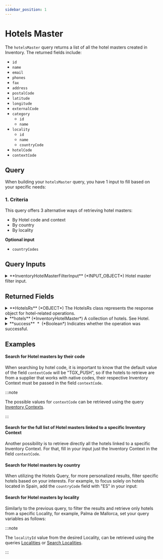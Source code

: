 ```yaml
---
sidebar_position: 1
---
```




# Hotels Master

The `hotelsMaster` query returns a list of all the hotel masters created in Inventory. The returned fields include:

* `id`
* `name`
* `email`
* `phones`
* `fax`
* `address`
* `postalCode`
* `latitude`
* `longitude`
* `externalCode`
* `category`
    * `id`
	* `name`
* `locality`
    * `id`
    * `name`
    * `countryCode`
* `hotelCode`
* `contextCode`


## Query

When building your `hotelsMaster` query, you have 1 input to fill based on your specific needs:


### 1. Criteria   

This query offers 3 alternative ways of retrieving hotel masters:

- By Hotel code and context
- By country
- By locality


**Optional input**
* `countryCodes`

## Query Inputs


<details>
  <summary>
  **InventoryHotelMasterFilterInput** (*INPUT_OBJECT*)  
  Hotel master filter input.  
  </summary>
  
  <details style={{ pointerEvents: "none" }}>
    <summary>
    **hotelCodes** (*String*)  
    Hotel codes of the hotels to retrieve.  
    </summary>
  </details>

  <details style={{ pointerEvents: "none" }}>
    <summary>
    **countryCode** (*String*)  
    Country code for the hotels to retrieve. https://en.wikipedia.org/wiki/ISO_3166-1_alpha-2  
    </summary>
  </details>

  <details style={{ pointerEvents: "none" }}>
    <summary>
    **localityId** (*Int*)  
    Locality Id for the hotels to retrieve. Use query Location to get the available location Ids.  
    </summary>
  </details>

  <details style={{ pointerEvents: "none" }}>
    <summary>
    **contextCode** (*String*)  
    Context code for the hotels.  
    </summary>
  </details>
  
</details>



## Returned Fields


<details>
  <summary>
  **HotelsRs** (*OBJECT*)  
  The HotelsRs class represents the response object for hotel-related operations.  
  </summary>
  
  
  <details>
    <summary>
    **adviseMessages** (*AdviseMessage*)  
    A collection of advise messages related to the operation. See AdviseMessage.  
    </summary>

    <details style={{ pointerEvents: "none" }}>
      <summary>
      **code**&nbsp;<span class="required"> *</span>&nbsp; (*ID*)  
      AM code: The following codes can be returned:  
      </summary>
    </details>

    <details style={{ pointerEvents: "none" }}>
      <summary>
      **type**&nbsp;<span class="required"> *</span>&nbsp; (*String*)  
      Error type: The following types are valid:[type]  
      </summary>
    </details>

    <details style={{ pointerEvents: "none" }}>
      <summary>
      **description**&nbsp;<span class="required"> *</span>&nbsp; (*String*)  
      Error description  
      </summary>
    </details>

    <details style={{ pointerEvents: "none" }}>
      <summary>
      **level**&nbsp;<span class="required"> *</span>&nbsp; (*Enum of AdviseMessageLevel*)  
      Indicates the level of importance of the message.
Possible values: ERROR, WARN, INFO.  
      Possible values:  
      `WARN`  
      `ERROR`  
      `INFO`  
      </summary>
    </details>

    <details>
      <summary>
      **external** (*ExternalMessage*)  
      Specify the external message.  
      </summary>

      <details style={{ pointerEvents: "none" }}>
        <summary>
        **code** (*String*)  
        External code.  
        </summary>
      </details>

      <details style={{ pointerEvents: "none" }}>
        <summary>
        **message**&nbsp;<span class="required"> *</span>&nbsp; (*String*)  
        External message.  
        </summary>
      </details>
    </details>

    <details style={{ pointerEvents: "none" }}>
      <summary>
      **correlationID**&nbsp;<span class="required"> *</span>&nbsp; (*ID*)  
      Identifier to investigate the cause of the error.  
      </summary>
    </details>
  </details>

  <details>
    <summary>
    **hotels** (*InventoryHotelMaster*)  
    A collection of hotels. See Hotel.  
    </summary>

    <details style={{ pointerEvents: "none" }}>
      <summary>
      **id**&nbsp;<span class="required"> *</span>&nbsp; (*Int*)  
      The unique identifier of the hotel.  
      </summary>
    </details>

    <details style={{ pointerEvents: "none" }}>
      <summary>
      **name** (*String*)  
      The name of the hotel.  
      </summary>
    </details>

    <details style={{ pointerEvents: "none" }}>
      <summary>
      **email** (*String*)  
      The email address of the hotel.  
      </summary>
    </details>

    <details style={{ pointerEvents: "none" }}>
      <summary>
      **phones** (*String*)  
      The list of phone numbers of the hotel.  
      </summary>
    </details>

    <details style={{ pointerEvents: "none" }}>
      <summary>
      **fax** (*String*)  
      The fax number of the hotel.  
      </summary>
    </details>

    <details style={{ pointerEvents: "none" }}>
      <summary>
      **address** (*String*)  
      The physical address of the hotel.  
      </summary>
    </details>

    <details style={{ pointerEvents: "none" }}>
      <summary>
      **postalCode** (*String*)  
      The postal code of the hotel's location.  
      </summary>
    </details>

    <details style={{ pointerEvents: "none" }}>
      <summary>
      **latitude** (*Decimal*)  
      The latitude of the hotel's location.  
      </summary>
    </details>

    <details style={{ pointerEvents: "none" }}>
      <summary>
      **longitude** (*Decimal*)  
      The longitude of the hotel's location.  
      </summary>
    </details>

    <details style={{ pointerEvents: "none" }}>
      <summary>
      **externalCode** (*String*)  
      The external code of the hotel.  
      </summary>
    </details>

    <details>
      <summary>
      **category** (*InventoryCategory*)  
      The category of the hotel.  
      </summary>

      <details style={{ pointerEvents: "none" }}>
        <summary>
        **id**&nbsp;<span class="required"> *</span>&nbsp; (*Int*)  
        Category Id.  
        </summary>
      </details>

      <details style={{ pointerEvents: "none" }}>
        <summary>
        **name** (*String*)  
        Category Name.  
        </summary>
      </details>
    </details>

    <details>
      <summary>
      **locality** (*InventoryLocality*)  
      The locality of the hotel.  
      </summary>

      <details style={{ pointerEvents: "none" }}>
        <summary>
        **id**&nbsp;<span class="required"> *</span>&nbsp; (*Int*)  
        Unique identifier for the locality.  
        </summary>
      </details>

      <details style={{ pointerEvents: "none" }}>
        <summary>
        **name** (*String*)  
        Name of the locality.  
        </summary>
      </details>

      <details style={{ pointerEvents: "none" }}>
        <summary>
        **countryCode** (*String*)  
        ISO 2-character country code associated with the locality.  
        </summary>
      </details>

      <details style={{ pointerEvents: "none" }}>
        <summary>
        **unLocode** (*String*)  
        UN/LOCODE associated with the locality.  
        </summary>
      </details>
    </details>

    <details style={{ pointerEvents: "none" }}>
      <summary>
      **hotelCode** (*String*)  
      The code of the hotel.  
      </summary>
    </details>

    <details style={{ pointerEvents: "none" }}>
      <summary>
      **contextCode** (*String*)  
      The context code of the hotel.  
      </summary>
    </details>
  </details>

  <details style={{ pointerEvents: "none" }}>
    <summary>
    **success**&nbsp;<span class="required"> *</span>&nbsp; (*Boolean*)  
    Indicates whether the operation was successful.  
    </summary>
  </details>
</details>



## Examples

#### Search for Hotel masters by their code

When searching by hotel code, it is important to know that the default value of the field `contextCode` will be "TGX_PUSH", so if the hotels to retrieve
are from a supplier that works with native codes, their respective Inventory Context must be passed in the field  `contextCode`. 

:::note

The possible values for `contextCode` can be retrieved using the query [Inventory Contexts](../../static-data/inventory-contexts).

:::

<GraphqlSample query={hotelsMasterQuery} variables={hotelsMasterByHotelCodesVariables} />

#### Search for the full list of Hotel masters linked to a specific Inventory Context

Another possibility is to retrieve directly all the hotels linked to a specific Inventory Context. For that, fill in your input just the Inventory Context in the field `contextCode`.

<GraphqlSample query={hotelsMasterQuery} variables={hotelsMasterByContextCodeVariables} />

#### Search for Hotel masters by country

When utilizing the Hotels Query, for more personalized results, filter specific hotels based on your interests. For example, to focus solely on hotels located in Spain, add the `countryCode` field with "ES" in your input:

<GraphqlSample query={hotelsMasterQuery} variables={hotelsMasterByCountryCodeVariables} />

#### Search for Hotel masters by locality

Similarly to the previous query, to filter the results and retrieve only hotels from a specific Locality, for example, Palma de Mallorca, set your query variables as follows:

:::note

The `localityId` value from the desired Locality, can be retrieved using the queries [Localities](../../static-data/localities/) or [Search Localities](../../static-data/localities/search-localities).  

:::

<GraphqlSample query={hotelsMasterQuery} variables={hotelsMasterByLocalityIdVariables} />